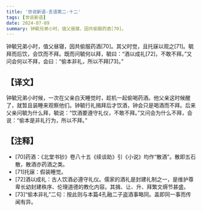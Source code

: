 ```yaml
---
title: '世说新语-言语第二-十二'
tags: [世说新语]
date: 2024-07-09
summary: 钟毓兄弟小时，值父昼寝，因共偷服药酒[70]。
---
```


钟毓兄弟小时，值父昼寝，因共偷服药酒[70]。其父时觉，且托寐以观之[71]。毓拜而后饮，会饮而不拜。既而问毓何以拜，毓曰：“酒以成礼[72]，不敢不拜。”又问会何以不拜，会曰：“偷本非礼，所以不拜[73]。”

## 【译文】

钟毓兄弟小时候，一次在父亲白天睡觉时，趁机一起偷喝药酒。他父亲这时候醒了，就暂且装睡来观察他们。钟毓行礼揖拜后才饮酒，钟会只是喝酒而不拜。后来父亲问毓为什么拜，毓说：“饮酒要遵守礼仪，不敢不拜。”又问会为什么不拜，会说：“偷本是非礼行为，所以不拜。”

## 【注释】

- [70]药酒：《北堂书钞》卷八十五《续谈助》引《小说》均作“散酒”。散即五石散，散酒亦药酒之类。
- [71]托寐：假装睡觉。
- [72]酒以成礼：古人饮酒必遵守礼仪。儒家的酒礼是封建礼制之一，是维护尊卑长幼封建秩序、伦理道德的教化内容。其揖、让、升、拜繁文缛节甚盛。
- [73]“偷本非礼”二句：按此则与本篇4孔融二子盗酒事略同。盖即同一事而传闻有异。
